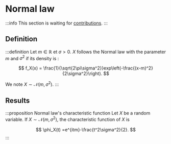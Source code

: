 # Normal law

:::info
This section is waiting for [contributions](/contributing).
:::

## Definition

:::definition
Let $m \in \mathbb{R}$ et $\sigma > 0$. $X$ follows the Normal law with the parameter $m$ and $\sigma^2$ if its density is :

$$
f_X(x) = \frac{1}{\sqrt{2\pi\sigma^2}}exp\left(-\frac{(x-m)^2}{2\sigma^2}\right).
$$

We note $X \sim \mathcal{N}(m, \sigma^2)$.
:::

## Results

:::proposition Normal law's characteristic function
Let $X$ be a random variable. If $X \sim \mathcal N(m, \sigma^2)$, the characteristic function of $X$ is

$$
\phi_X(t) =e^{itm}-\frac{t^2\sigma^2}{2}.
$$
:::
